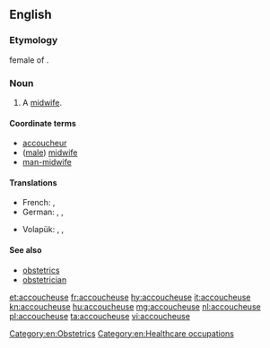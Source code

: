 ==English==

===Etymology===
{{etyl|fr|en}} female of {{term|accoucheur|lang=fr}}.

===Noun===
{{en-noun}}

# {{context|rare|lang=en}} A [[midwife]].

====Coordinate terms====
* [[accoucheur]]
* ([[male]]) [[midwife]]
* [[man-midwife]]

====Translations====
{{trans-top|woman who assists women in childbirth}}
* French: {{t+|fr|accoucheuse|f}}, {{t+|fr|sage-femme|f}}
* German: {{t-|de|Entbindungspflegerin|f}}, {{t-|de|Geburtshelferin|f}}, {{t-|de|Entbindungshelferin|f}}
{{trans-mid}}
* Volapük: {{qualifier|♂♀}} {{t+|vo|kujöran}}, {{qualifier|♂}} {{t+|vo|hikujöran}}, {{qualifier|♀}} {{t+|vo|jikujöran}}
{{trans-bottom}}

====See also====
* [[obstetrics]]
* [[obstetrician]]

[[Category:en:Obstetrics]]
[[Category:en:Healthcare occupations]]

[[et:accoucheuse]]
[[fr:accoucheuse]]
[[hy:accoucheuse]]
[[it:accoucheuse]]
[[kn:accoucheuse]]
[[hu:accoucheuse]]
[[mg:accoucheuse]]
[[nl:accoucheuse]]
[[pl:accoucheuse]]
[[ta:accoucheuse]]
[[vi:accoucheuse]]